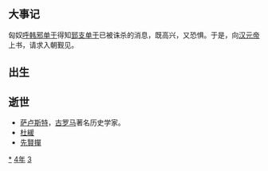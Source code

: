 {{yearTOC|-34|西汉'''[[建昭|建昭]]五年'''}}
{{Year in other calendars|year=-33}}

== 大事记 ==
匈奴[[呼韩邪单于|呼韩邪单于]]得知[[郅支单于|郅支单于]]已被诛杀的消息，既高兴，又恐惧。于是，向[[汉元帝|汉元帝]]上书，请求入朝觐见。

== 出生 ==

== 逝世 ==
{{Wikisource year mention}}
*[[萨卢斯特|萨卢斯特]]，[[古罗马|古罗马]]著名历史学家。
*[[杜緩|杜緩]]
*[[先賢撣|先賢撣]]

[[Category:前34年|*]]
[[Category:前30年代|4年]]
[[Category:前1世纪各年|3]]